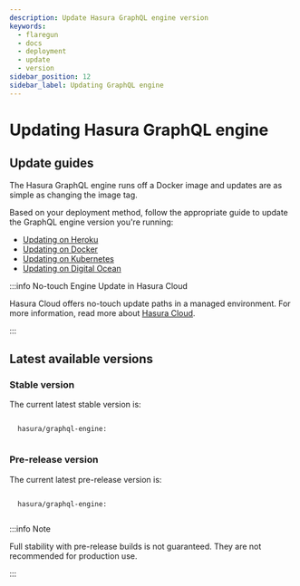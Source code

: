 ```yaml
---
description: Update Hasura GraphQL engine version
keywords:
  - flaregun
  - docs
  - deployment
  - update
  - version
sidebar_position: 12
sidebar_label: Updating GraphQL engine
---
```



# Updating Hasura GraphQL engine

## Update guides

The Hasura GraphQL engine runs off a Docker image and updates are as
simple as changing the image tag.

Based on your deployment method, follow the appropriate guide to update
the GraphQL engine version you're running:

- [Updating on Heroku](/graphql/core/deployment/deployment-guides/heroku.mdx#heroku-update)
- [Updating on Docker](/graphql/core/deployment/deployment-guides/docker.mdx#docker-update)
- [Updating on Kubernetes](/graphql/core/deployment/deployment-guides/kubernetes.mdx#kubernetes-update)
- [Updating on Digital Ocean](/graphql/core/deployment/deployment-guides/digital-ocean-one-click.mdx#do-updating)

:::info No-touch Engine Update in Hasura Cloud

Hasura Cloud offers no-touch update paths in a managed environment. For
more information, read more about [Hasura Cloud](/graphql/cloud/index.mdx).

:::

## Latest available versions

### Stable version

The current latest stable version is:

<code>
  hasura/graphql-engine:
  <LatestRelease />
</code>

### Pre-release version

The current latest pre-release version is:

<code>
  hasura/graphql-engine:
  <LatestRelease prerelease />
</code>

:::info Note

Full stability with pre-release builds is not guaranteed. They are not
recommended for production use.

:::
